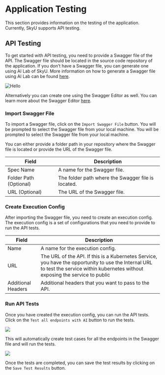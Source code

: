 
# Application Testing

This section provides information on the testing of the application. Currently, SkyU supports API testing.

## API Testing

To get started with API testing, you need to provide a Swagger file of the API. The Swagger file should be located in the source code repository of the application. If you don't have a Swagger file, you can generate one using AI Lab of SkyU. More information on how to generate a Swagger file using AI Lab can be found [here](/docs/applications/ai-lab).

<Image src="/assets/images/applications/api-getting-started.png" alt="Hello" width={1000} height={500}  />

Alternatively you can create one using the Swagger Editor as well. You can learn more about the Swagger Editor [here](https://editor.swagger.io/).

<Steps>

### Import Swagger File

To import a Swagger file, click on the `Import Swagger File` button. You will be prompted to select the Swagger file from your local machine. You will be prompted to select the Swagger file from your local machine.

You can either provide a folder path in your repository where the Swagger file is located or provide the URL of the Swagger file.

| Field                  | Description                                        |
| ---------------------- | -------------------------------------------------- |
| Spec Name              | A name for the Swagger file.                       |
| Folder Path (Optional) | The folder path where the Swagger file is located. |
| URL  (Optional)        | The URL of the Swagger file.                       |

### Create Execution Config

After importing the Swagger file, you need to create an execution config. The execution config is a set of configurations that you need to provide to run the API tests.

| Field              | Description                                                                                                                                                                         |
| ------------------ | ----------------------------------------------------------------------------------------------------------------------------------------------------------------------------------- |
| Name               | A name for the execution config.                                                                                                                                                    |
| URL                | The URL of the API.  If this is a Kubernetes Service, you have the opportunity to use the Internal URL to test the service within kubernetes without exposing the service to public |
| Additional Headers | Additional headers that you want to pass to the API.                                                                                                                                |

</Steps>

### Run API Tests



Once you have created the execution config, you can run the API tests. Click on the `Test all endpoints with AI` button to run the tests.

<Image src="/assets/images/applications/api-swagger.png" width={1000} height={500}  />

This will automatically create test cases for all the endpoints in the Swagger file and will run the tests.

<Image src="/assets/images/applications/test-results.png" width={500} height={500}  />

Once the tests are completed, you can save the test results by clicking on the `Save Test Results` button.